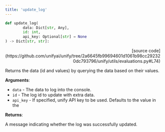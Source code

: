 ```yaml
---
title: 'update_log'
---
```


```python
def update_log(
        data: Dict[str, Any],
        id: int,
        api_key: Optional[str] = None
) -> Dict[str, str]:
```

<p align="right">[source code](https://github.com/unifyai/unify/tree/2a6645fb99694601d1061b98cc292320dc793796/unify/utils/evaluations.py#L74)</p>

Returns the data (id and values) by querying the data based on their values.

**Arguments**:

- `data` - The data to log into the console.
- `id` - The log id to update with extra data.
- `api_key` - If specified, unify API key to be used. Defaults to the value in the



**Returns**:

A message indicating whether the log was successfully updated.
